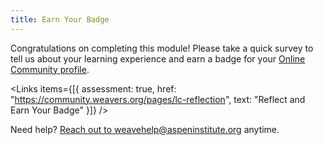 ```yaml
---
title: Earn Your Badge
---
```


Congratulations on completing this module! Please take a quick survey to tell us about your learning experience and earn a badge for your [Online Community profile](https://community.weavers.org).

<Links
  items={[{
    assessment: true,
    href: "https://community.weavers.org/pages/lc-reflection",
    text: "Reflect and Earn Your Badge"
  }]}
/>

Need help? [Reach out to weavehelp@aspeninstitute.org](mailto:weavehelp@aspeninstitute.org) anytime.
